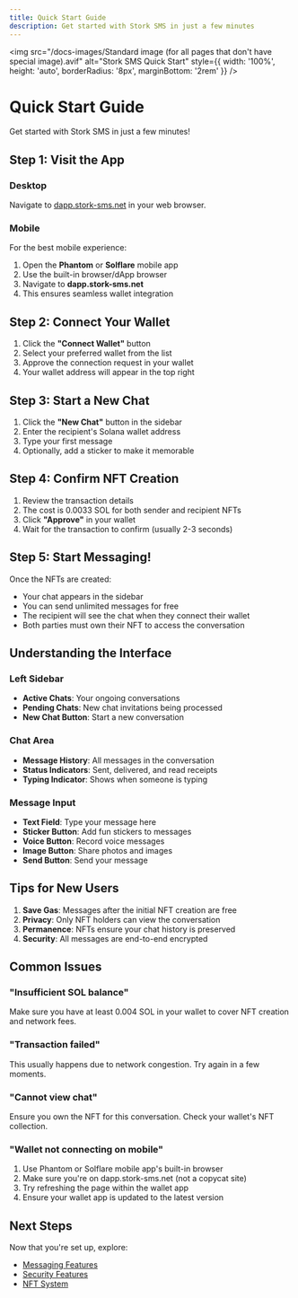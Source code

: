 ```yaml
---
title: Quick Start Guide
description: Get started with Stork SMS in just a few minutes
---
```


<img
  src="/docs-images/Standard image (for all pages that don't have special image).avif"
  alt="Stork SMS Quick Start"
  style={{ width: '100%', height: 'auto', borderRadius: '8px', marginBottom: '2rem' }}
/>

# Quick Start Guide

Get started with Stork SMS in just a few minutes!

## Step 1: Visit the App

### Desktop

Navigate to [dapp.stork-sms.net](https://dapp.stork-sms.net) in your web browser.

### Mobile

For the best mobile experience:

1. Open the **Phantom** or **Solflare** mobile app
2. Use the built-in browser/dApp browser
3. Navigate to **dapp.stork-sms.net**
4. This ensures seamless wallet integration

## Step 2: Connect Your Wallet

1. Click the **"Connect Wallet"** button
2. Select your preferred wallet from the list
3. Approve the connection request in your wallet
4. Your wallet address will appear in the top right

## Step 3: Start a New Chat

1. Click the **"New Chat"** button in the sidebar
2. Enter the recipient's Solana wallet address
3. Type your first message
4. Optionally, add a sticker to make it memorable

## Step 4: Confirm NFT Creation

1. Review the transaction details
2. The cost is 0.0033 SOL for both sender and recipient NFTs
3. Click **"Approve"** in your wallet
4. Wait for the transaction to confirm (usually 2-3 seconds)

## Step 5: Start Messaging!

Once the NFTs are created:

* Your chat appears in the sidebar
* You can send unlimited messages for free
* The recipient will see the chat when they connect their wallet
* Both parties must own their NFT to access the conversation

## Understanding the Interface

### Left Sidebar

* **Active Chats**: Your ongoing conversations
* **Pending Chats**: New chat invitations being processed
* **New Chat Button**: Start a new conversation

### Chat Area

* **Message History**: All messages in the conversation
* **Status Indicators**: Sent, delivered, and read receipts
* **Typing Indicator**: Shows when someone is typing

### Message Input

* **Text Field**: Type your message here
* **Sticker Button**: Add fun stickers to messages
* **Voice Button**: Record voice messages
* **Image Button**: Share photos and images
* **Send Button**: Send your message

## Tips for New Users

1. **Save Gas**: Messages after the initial NFT creation are free
2. **Privacy**: Only NFT holders can view the conversation
3. **Permanence**: NFTs ensure your chat history is preserved
4. **Security**: All messages are end-to-end encrypted

## Common Issues

### "Insufficient SOL balance"

Make sure you have at least 0.004 SOL in your wallet to cover NFT creation and network fees.

### "Transaction failed"

This usually happens due to network congestion. Try again in a few moments.

### "Cannot view chat"

Ensure you own the NFT for this conversation. Check your wallet's NFT collection.

### "Wallet not connecting on mobile"

1. Use Phantom or Solflare mobile app's built-in browser
2. Make sure you're on dapp.stork-sms.net (not a copycat site)
3. Try refreshing the page within the wallet app
4. Ensure your wallet app is updated to the latest version

## Next Steps

Now that you're set up, explore:

* [Messaging Features](../features/messaging-types.md)
* [Security Features](../security/wallet-authentication.md)
* [NFT System](../nft-system/how-it-works.md)

